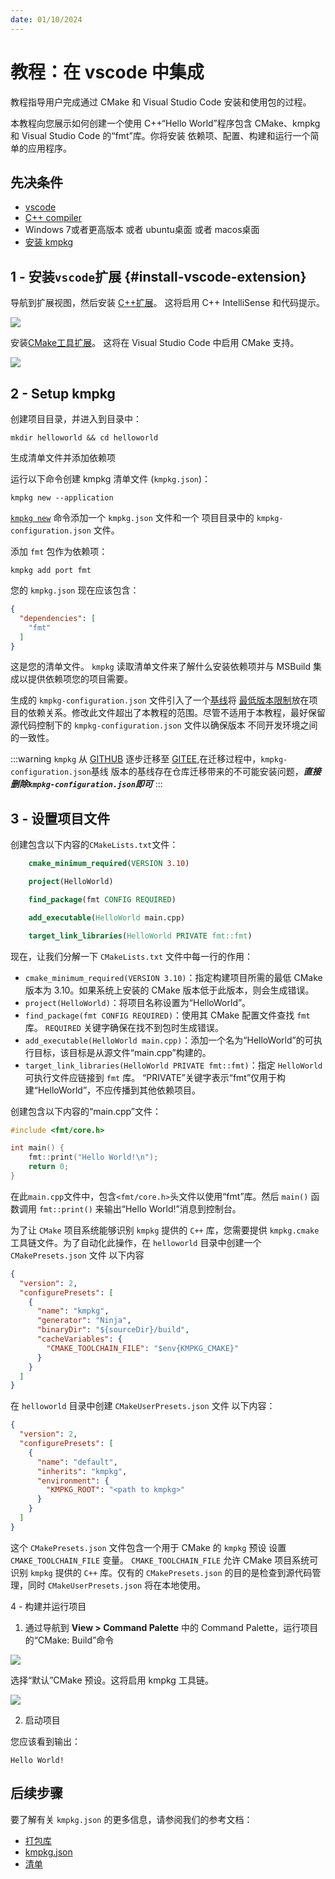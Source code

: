```yaml
---
date: 01/10/2024
---
```


# 教程：在 vscode 中集成


教程指导用户完成通过 CMake 和 Visual Studio Code 安装和使用包的过程。

本教程向您展示如何创建一个使用 C++“Hello World”程序包含 CMake、kmpkg 和 Visual Studio Code 的“fmt”库。你将安装
依赖项、配置、构建和运行一个简单的应用程序。

## 先决条件

- [vscode](https://code.visualstudio.com)
- [C++ compiler](https://code.visualstudio.com/docs/languages/cpp#_install-a-compiler)
- Windows 7或者更高版本 或者 ubuntu桌面 或者 macos桌面
- [安装 kmpkg](setup-kmpkg.mdx)

## 1 - 安装`vscode`扩展 {#install-vscode-extension}

导航到扩展视图，然后安装 [C++扩展](https://marketplace.visualstudio.com/items?itemName=ms-vscode.cpptools)。
这将启用 C++ IntelliSense 和代码提示。


<img src={vscode}/>

安装[CMake工具扩展](https://marketplace.visualstudio.com/items?itemName=ms-vscode.cmake-tools)。
这将在 Visual Studio Code 中启用 CMake 支持。


<img src={vscodecmake}/>


## 2 - Setup kmpkg

创建项目目录，并进入到目录中：

```shell
mkdir helloworld && cd helloworld
```

生成清单文件并添加依赖项

运行以下命令创建 kmpkg 清单文件 (`kmpkg.json`)：

```console
kmpkg new --application
```

[`kmpkg new`](../commands/new.mdx) 命令添加一个 `kmpkg.json` 文件和一个
项目目录中的 `kmpkg-configuration.json` 文件。

添加 `fmt` 包作为依赖项：

```console
kmpkg add port fmt
```

您的 `kmpkg.json` 现在应该包含：

```json
{
  "dependencies": [
    "fmt"
  ]
}
```

这是您的清单文件。 `kmpkg` 读取清单文件来了解什么安装依赖项并与 MSBuild 集成以提供依赖项您的项目需要。

生成的 `kmpkg-configuration.json` 文件引入了一个[基线](../reference/kmpkg-configuration-json.mdx#registry-baseline)将
[最低版本限制](../users/versioning.mdx)放在项目的依赖关系。修改此文件超出了本教程的范围。尽管不适用于本教程，最好保留源代码控制下的 `kmpkg-configuration.json` 文件以确保版本
不同开发环境之间的一致性。

:::warning
`kmpkg` 从 [GITHUB](https://github.com) 逐步迁移至 [GITEE](https://gitee.com),在迁移过程中，`kmpkg-configuration.json`基线
版本的基线存在仓库迁移带来的不可能安装问题，***直接删除`kmpkg-configuration.json`即可***
:::

## 3 - 设置项目文件

创建包含以下内容的`CMakeLists.txt`文件：

```cmake title=CMakelists.txt
    cmake_minimum_required(VERSION 3.10)

    project(HelloWorld)

    find_package(fmt CONFIG REQUIRED)

    add_executable(HelloWorld main.cpp)

    target_link_libraries(HelloWorld PRIVATE fmt::fmt)
```

现在，让我们分解一下 `CMakeLists.txt` 文件中每一行的作用：

- `cmake_minimum_required(VERSION 3.10)`：指定构建项目所需的最低 CMake 版本为 3.10。如果系统上安装的 CMake 版本低于此版本，则会生成错误。
- `project(HelloWorld)`：将项目名称设置为“HelloWorld”。
- `find_package(fmt CONFIG REQUIRED)`：使用其 CMake 配置文件查找 `fmt` 库。 `REQUIRED` 关键字确保在找不到包时生成错误。
- `add_executable(HelloWorld main.cpp)`：添加一个名为“HelloWorld”的可执行目标，该目标是从源文件“main.cpp”构建的。
- `target_link_libraries(HelloWorld PRIVATE fmt::fmt)`：指定 `HelloWorld` 可执行文件应链接到 `fmt` 库。 “PRIVATE”关键字表示“fmt”仅用于构建“HelloWorld”，不应传播到其他依赖项目。



创建包含以下内容的“main.cpp”文件：

```cpp
#include <fmt/core.h>

int main() {
    fmt::print("Hello World!\n");
    return 0;
}
```

在此`main.cpp`文件中，包含`<fmt/core.h>`头文件以使用“fmt”库。然后 `main()` 函数调用 `fmt::print()` 来输出“Hello World!”消息到控制台。

为了让 `CMake` 项目系统能够识别 `kmpkg` 提供的 `C++` 库，您需要提供 `kmpkg.cmake` 工具链文件。为了自动化此操作，在 `helloworld` 目录中创建一个 `CMakePresets.json` 文件
以下内容

```json
{
  "version": 2,
  "configurePresets": [
    {
      "name": "kmpkg",
      "generator": "Ninja",
      "binaryDir": "${sourceDir}/build",
      "cacheVariables": {
        "CMAKE_TOOLCHAIN_FILE": "$env{KMPKG_CMAKE}"
      }
    }
  ]
}
```

在 `helloworld` 目录中创建 `CMakeUserPresets.json` 文件
以下内容：

```json
{
  "version": 2,
  "configurePresets": [
    {
      "name": "default",
      "inherits": "kmpkg",
      "environment": {
        "KMPKG_ROOT": "<path to kmpkg>"
      }
    }
  ]
}
```


这个 `CMakePresets.json` 文件包含一个用于 CMake 的 `kmpkg` 预设
设置 `CMAKE_TOOLCHAIN_FILE` 变量。 `CMAKE_TOOLCHAIN_FILE` 允许
CMake 项目系统可识别 `kmpkg` 提供的 `C++` 库。仅有的
`CMakePresets.json` 的目的是检查到源代码管理，同时
`CMakeUserPresets.json` 将在本地使用。

4 - 构建并运行项目

1. 通过导航到 **View > Command Palette** 中的 Command Palette，运行项目的“CMake: Build”命令


<img src={vscodecommand}/>

选择“默认”CMake 预设。这将启用 kmpkg 工具链。


<img src={vscodecommandbuildpreset}/>

2. 启动项目

您应该看到输出：

```Console
Hello World!
```

## 后续步骤

要了解有关 `kmpkg.json` 的更多信息，请参阅我们的参考文档：

- [打包库](get-started-packaging.mdx)
- [kmpkg.json](../reference/kmpkg-json.mdx)
- [清单](../concepts/manifest-mode.mdx)
